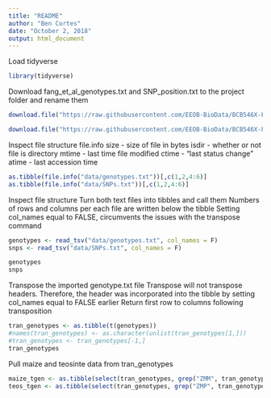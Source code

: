 ```yaml
---
title: "README"
author: "Ben Cortes"
date: "October 2, 2018"
output: html_document
---
```


Load tidyverse

```r
library(tidyverse)
```

Download fang_et_al_genotypes.txt and SNP_position.txt to the project folder and rename them

```r
download.file("https://raw.githubusercontent.com/EEOB-BioData/BCB546X-Fall2018/master/assignments/UNIX_Assignment/fang_et_al_genotypes.txt", destfile = "data/genotypes.txt")

download.file("https://raw.githubusercontent.com/EEOB-BioData/BCB546X-Fall2018/master/assignments/UNIX_Assignment/snp_position.txt", destfile = "data/SNPs.txt")
```
Inspect file structure
  file.info
    size - size of file in bytes
    isdir - whether or not file is directory
    mtime - last time file modified
    ctime - "last status change"
    atime - last accession time
    
```r
as.tibble(file.info("data/genotypes.txt"))[,c(1,2,4:6)]
as.tibble(file.info("data/SNPs.txt"))[,c(1,2,4:6)]
```
Inspect file structure
  Turn both text files into tibbles and call them
  Numbers of rows and columns per each file are written below the tibble
  Setting col_names equal to FALSE, circumvents the issues with the transpose command

```r
genotypes <- read_tsv("data/genotypes.txt", col_names = F)
snps <- read_tsv("data/SNPs.txt", col_names = F)

genotypes
snps
```

Transpose the imported genotype.txt file
  Transpose will not transpose headers. Therefore, the header was incorporated into the 
    tibble by setting col_names equal to FALSE earlier
  Return first row to columns following transposition
  
```r
tran_genotypes <- as.tibble(t(genotypes))
#names(tran_genotypes) <- as.character(unlist(tran_genotypes[1,]))
#tran_genotypes <- tran_genotypes[-1,]
tran_genotypes
```

Pull maize and teosinte data from tran_genotypes

```r
maize_tgen <- as.tibble(select(tran_genotypes, grep("ZMM", tran_genotypes)))
teos_tgen <- as.tibble(select(tran_genotypes, grep("ZMP", tran_genotypes)))
```










